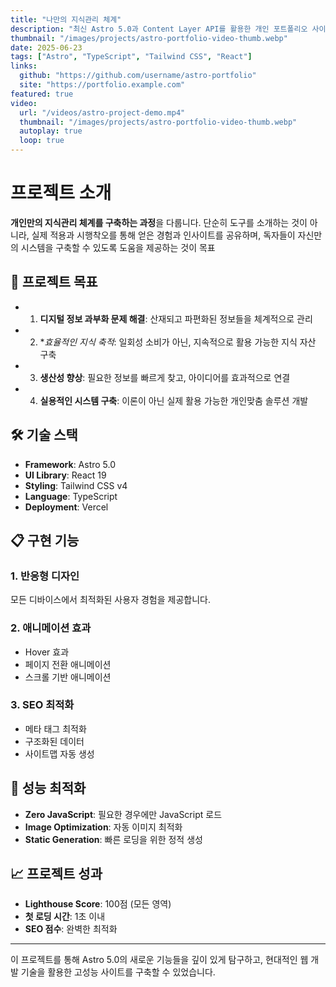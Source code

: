 ```yaml
---
title: "나만의 지식관리 체계"
description: "최신 Astro 5.0과 Content Layer API를 활용한 개인 포트폴리오 사이트"
thumbnail: "/images/projects/astro-portfolio-video-thumb.webp"
date: 2025-06-23
tags: ["Astro", "TypeScript", "Tailwind CSS", "React"]
links:
  github: "https://github.com/username/astro-portfolio"
  site: "https://portfolio.example.com"
featured: true
video:
  url: "/videos/astro-project-demo.mp4"
  thumbnail: "/images/projects/astro-portfolio-video-thumb.webp"
  autoplay: true
  loop: true
---
```


# 프로젝트 소개

**개인만의 지식관리 체계를 구축하는 과정**을 다룹니다. 단순히 도구를 소개하는 것이 아니라, 실제 적용과 시행착오를 통해 얻은 경험과 인사이트를 공유하며, 독자들이 자신만의 시스템을 구축할 수 있도록 도움을 제공하는 것이 목표

## 🎯 프로젝트 목표

- 1. **디지털 정보 과부화 문제 해결**: 산재되고 파편화된 정보들을 체계적으로 관리
- 2. **효율적인 지식 축적*: 일회성 소비가 아닌, 지속적으로 활용 가능한 지식 자산 구축
- 3. **생산성 향상**: 필요한 정보를 빠르게 찾고, 아이디어를 효과적으로 연결
- 4. **실용적인 시스템 구축**: 이론이 아닌 실제 활용 가능한 개인맞춤 솔루션 개발

## 🛠️ 기술 스택

- **Framework**: Astro 5.0
- **UI Library**: React 19
- **Styling**: Tailwind CSS v4
- **Language**: TypeScript
- **Deployment**: Vercel

## 📋 구현 기능

### 1. 반응형 디자인
모든 디바이스에서 최적화된 사용자 경험을 제공합니다.

### 2. 애니메이션 효과
- Hover 효과
- 페이지 전환 애니메이션
- 스크롤 기반 애니메이션

### 3. SEO 최적화
- 메타 태그 최적화
- 구조화된 데이터
- 사이트맵 자동 생성

## 🚀 성능 최적화

- **Zero JavaScript**: 필요한 경우에만 JavaScript 로드
- **Image Optimization**: 자동 이미지 최적화
- **Static Generation**: 빠른 로딩을 위한 정적 생성

## 📈 프로젝트 성과

- **Lighthouse Score**: 100점 (모든 영역)
- **첫 로딩 시간**: 1초 이내
- **SEO 점수**: 완벽한 최적화

---

이 프로젝트를 통해 Astro 5.0의 새로운 기능들을 깊이 있게 탐구하고, 현대적인 웹 개발 기술을 활용한 고성능 사이트를 구축할 수 있었습니다. 